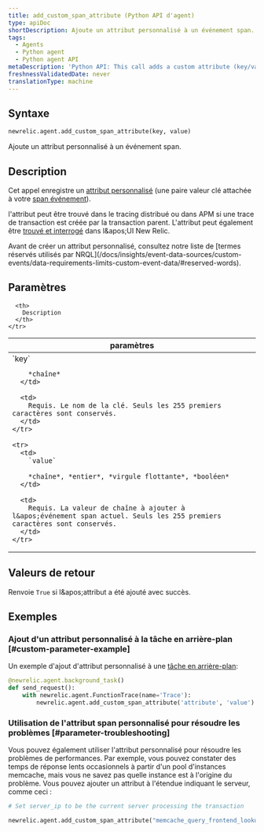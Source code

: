 ```yaml
---
title: add_custom_span_attribute (Python API d'agent)
type: apiDoc
shortDescription: Ajoute un attribut personnalisé à un événement span.
tags:
  - Agents
  - Python agent
  - Python agent API
metaDescription: 'Python API: This call adds a custom attribute (key/value pair) to a transaction.'
freshnessValidatedDate: never
translationType: machine
---
```


## Syntaxe

```py
newrelic.agent.add_custom_span_attribute(key, value)
```

Ajoute un attribut personnalisé à un événement span.

## Description

Cet appel enregistre un [attribut personnalisé](/docs/accounts-partnerships/education/getting-started-new-relic/glossary#attribute) (une paire valeur clé attachée à votre [span événement](/docs/using-new-relic/welcome-new-relic/get-started/glossary#span)).

l&apos;attribut peut être trouvé dans le tracing distribué ou dans APM si une trace de transaction est créée par la transaction parent. L&apos;attribut peut également être [trouvé et interrogé](/docs/query-your-data/explore-query-data/explore-data/introduction-querying-new-relic-data) dans l&amp;apos;UI New Relic.

<Callout variant="important">
  Avant de créer un attribut personnalisé, consultez notre liste de [termes réservés utilisés par NRQL](/docs/insights/event-data-sources/custom-events/data-requirements-limits-custom-event-data/#reserved-words).
</Callout>

## Paramètres

<table>
  <thead>
    <tr>
      <th width="25%">
        paramètres
      </th>

      <th>
        Description
      </th>
    </tr>
  </thead>

  <tbody>
    <tr>
      <td>
        `key`

        *chaîne*
      </td>

      <td>
        Requis. Le nom de la clé. Seuls les 255 premiers caractères sont conservés.
      </td>
    </tr>

    <tr>
      <td>
        `value`

        *chaîne*, *entier*, *virgule flottante*, *booléen*
      </td>

      <td>
        Requis. La valeur de chaîne à ajouter à l&apos;événement span actuel. Seuls les 255 premiers caractères sont conservés.
      </td>
    </tr>
  </tbody>
</table>

## Valeurs de retour

Renvoie `True` si l&amp;apos;attribut a été ajouté avec succès. 

## Exemples

### Ajout d&apos;un attribut personnalisé à la tâche en arrière-plan [#custom-parameter-example]

Un exemple d&apos;ajout d&apos;attribut personnalisé à une [tâche en arrière-plan](/docs/agents/python-agent/python-agent-api/background_task):

```py
@newrelic.agent.background_task()
def send_request():
    with newrelic.agent.FunctionTrace(name='Trace'):
        newrelic.agent.add_custom_span_attribute('attribute', 'value')
```

### Utilisation de l&apos;attribut span personnalisé pour résoudre les problèmes [#parameter-troubleshooting]

Vous pouvez également utiliser l&apos;attribut personnalisé pour résoudre les problèmes de performances. Par exemple, vous pouvez constater des temps de réponse lents occasionnels à partir d&apos;un pool d&apos;instances memcache, mais vous ne savez pas quelle instance est à l&apos;origine du problème. Vous pouvez ajouter un attribut à l&apos;étendue indiquant le serveur, comme ceci :

```py
# Set server_ip to be the current server processing the transaction

newrelic.agent.add_custom_span_attribute("memcache_query_frontend_lookup", server_ip)
```